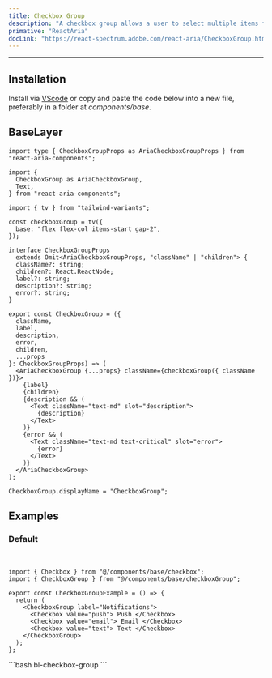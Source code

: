 ```yaml
---
title: Checkbox Group
description: "A checkbox group allows a user to select multiple items from a list of options."
primative: "ReactAria"
docLink: "https://react-spectrum.adobe.com/react-aria/CheckboxGroup.html"
---
```


---


<MdxExample>
  <CheckboxGroupExample client:load />
</MdxExample>

## Installation

Install via [VScode](/docs/getting-started/vsc) or copy and paste the code below into a new file, preferably in a folder at _components/base_.

## BaseLayer

<BaseLayer>
<Fragment slot="contentSlot">

```tsx
import type { CheckboxGroupProps as AriaCheckboxGroupProps } from "react-aria-components";

import {
  CheckboxGroup as AriaCheckboxGroup,
  Text,
} from "react-aria-components";

import { tv } from "tailwind-variants";

const checkboxGroup = tv({
  base: "flex flex-col items-start gap-2",
});

interface CheckboxGroupProps
  extends Omit<AriaCheckboxGroupProps, "className" | "children"> {
  className?: string;
  children?: React.ReactNode;
  label?: string;
  description?: string;
  error?: string;
}

export const CheckboxGroup = ({
  className,
  label,
  description,
  error,
  children,
  ...props
}: CheckboxGroupProps) => (
  <AriaCheckboxGroup {...props} className={checkboxGroup({ className })}>
    {label}
    {children}
    {description && (
      <Text className="text-md" slot="description">
        {description}
      </Text>
    )}
    {error && (
      <Text className="text-md text-critical" slot="error">
        {error}
      </Text>
    )}
  </AriaCheckboxGroup>
);

CheckboxGroup.displayName = "CheckboxGroup";
```

</Fragment>

</BaseLayer>

## Examples

### Default

<MdxExample>
  <CheckboxGroupExample client:load />
</MdxExample>

<br />

<DemoTabs>
  <Fragment slot="react">

```tsx
import { Checkbox } from "@/components/base/checkbox";
import { CheckboxGroup } from "@/components/base/checkboxGroup";

export const CheckboxGroupExample = () => {
  return (
    <CheckboxGroup label="Notifications">
      <Checkbox value="push"> Push </Checkbox>
      <Checkbox value="email"> Email </Checkbox>
      <Checkbox value="text"> Text </Checkbox>
    </CheckboxGroup>
  );
};
```

</Fragment>

<Fragment slot="vsc">
```bash
bl-checkbox-group
```
</Fragment>
</DemoTabs>
